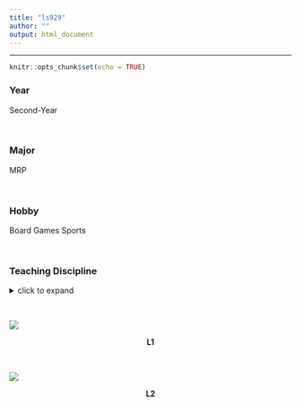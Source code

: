 ```yaml
---
title: "ls929"
author: ""
output: html_document
---
```


<hr>

```r
knitr::opts_chunk$set(echo = TRUE)
```

### Year

Second-Year

<br>

### Major

MRP

<br>

### Hobby

Board Games
Sports

<br>

### Teaching Discipline
<details>
  <summary>click to expand</summary>
- Go Game
<br>
- Graphic Design
</details>

<br>

![](~/Home/ILROB5275/Lei 1.jpg)

<center> **L1**  </center>

<br>

![](~/Home/ILROB5275/Lei 2.png)

<center> **L2**  </center>

